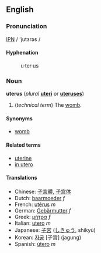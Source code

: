 ==English==

===Pronunciation===
[[wiktionary:Pronunciation_key|IPN]] / 'jutɜrəs /

====Hyphenation====
: u&middot;ter&middot;us

===Noun===
'''uterus''' (''plural'' '''[[uteri]]''' or '''[[uteruses]]''')

#(''technical term'') The [[womb]].

====Synonyms====
*[[womb]]

====Related terms====
*[[uterine]]
*[[in utero]]

====Translations====
*Chinese: [[子宮體]], [[子宫体]]
*Dutch: [[baarmoeder]] ''f''
*French: [[utérus]] ''m''
*German: [[Gebärmutter]] ''f''
*Greek: [[μήτρα]] ''f''
*Italian: [[utero]] ''m''
*Japanese: [[子宮]] ([[しきゅう]], shikyū)
*Korean: [[자궁]] [子宮] (jagung)
*Spanish: [[útero]] ''m''